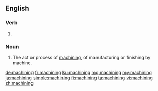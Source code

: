 ==English==

===Verb===
{{head|en|present participle}}

# {{present participle of|machine|lang=en}}

===Noun===
{{en-noun}}

# The act or process of [[machine|machining]], of manufacturing or finishing by machine.

[[de:machining]]
[[fr:machining]]
[[ku:machining]]
[[mg:machining]]
[[my:machining]]
[[ja:machining]]
[[simple:machining]]
[[fi:machining]]
[[ta:machining]]
[[vi:machining]]
[[zh:machining]]